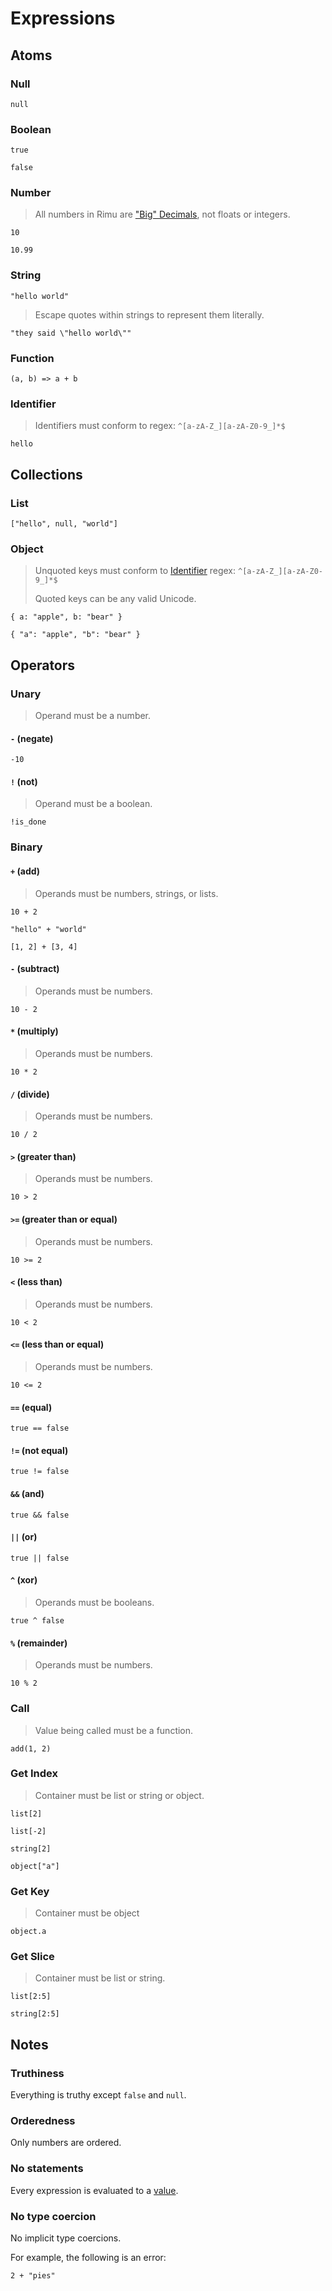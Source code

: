 # Expressions

## Atoms

### Null

```rimu
null
```

### Boolean

```rimu
true
```

```rimu
false
```

### Number

> All numbers in Rimu are ["Big" Decimals](https://crates.io/crates/rust_decimal), not floats or integers.

```rimu
10
```

```rimu
10.99
```

### String

```rimu
"hello world"
```

> Escape quotes within strings to represent them literally.

```rimu
"they said \"hello world\""
```

### Function

```rimu
(a, b) => a + b
```

### Identifier

> Identifiers must conform to regex: `^[a-zA-Z_][a-zA-Z0-9_]*$`

```rimu
hello
```


## Collections

### List

```rimu
["hello", null, "world"]
```

### Object

> Unquoted keys must conform to [Identifier](#Identifier) regex: `^[a-zA-Z_][a-zA-Z0-9_]*$`
>
> Quoted keys can be any valid Unicode.


```rimu
{ a: "apple", b: "bear" }
```

```rimu
{ "a": "apple", "b": "bear" }
```

## Operators

### Unary

> Operand must be a number.

#### `-` (negate)

```rimu
-10
```

#### `!` (not)

> Operand must be a boolean.

```rimu
!is_done
```

### Binary

#### `+` (add)

> Operands must be numbers, strings, or lists.

```rimu
10 + 2
```

```rimu
"hello" + "world"
```

```rimu
[1, 2] + [3, 4]
```

#### `-` (subtract)

> Operands must be numbers.

```rimu
10 - 2
```

#### `*` (multiply)

> Operands must be numbers.

```rimu
10 * 2
```

#### `/` (divide)

> Operands must be numbers.

```rimu
10 / 2
```

#### `>` (greater than)

> Operands must be numbers.

```rimu
10 > 2
```

#### `>=` (greater than or equal)

> Operands must be numbers.

```rimu
10 >= 2
```

#### `<` (less than)

> Operands must be numbers.

```rimu
10 < 2
```

#### `<=` (less than or equal)

> Operands must be numbers.

```rimu
10 <= 2
```

#### `==` (equal)

```rimu
true == false
```

#### `!=` (not equal)

```rimu
true != false
```

#### `&&` (and)

```rimu
true && false
```

#### `||` (or)

```rimu
true || false
```

#### `^` (xor)

> Operands must be booleans.

```rimu
true ^ false
```

#### `%` (remainder)

> Operands must be numbers.

```rimu
10 % 2
```

### Call

> Value being called must be a function.

```rimu
add(1, 2)
```

### Get Index

> Container must be list or string or object.

```rimu
list[2]
```

```rimu
list[-2]
```

```rimu
string[2]
```

```rimu
object["a"]
```

### Get Key

> Container must be object

```rimu
object.a
```

### Get Slice

> Container must be list or string.

```rimu
list[2:5]
```

```rimu
string[2:5]
```

## Notes

### Truthiness

Everything is truthy except `false` and `null`.

### Orderedness

Only numbers are ordered.

### No statements

Every expression is evaluated to a [value](./values).

### No type coercion

No implicit type coercions.

For example, the following is an error:

```rimu
2 + "pies"
```
